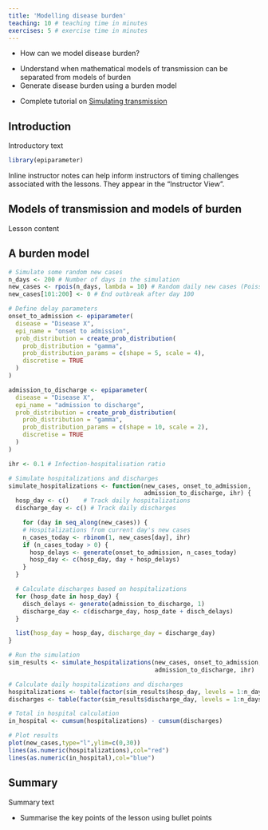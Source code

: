 ```yaml
---
title: 'Modelling disease burden'
teaching: 10 # teaching time in minutes
exercises: 5 # exercise time in minutes
---
```


:::::::::::::::::::::::::::::::::::::: questions 

- How can we model disease burden?

::::::::::::::::::::::::::::::::::::::::::::::::

::::::::::::::::::::::::::::::::::::: objectives

- Understand when mathematical models of transmission can be separated from models of burden
- Generate disease burden using a burden model

::::::::::::::::::::::::::::::::::::::::::::::::

::::::::::::::::::::::::::::::::::::: prereq

+ Complete tutorial on [Simulating transmission](../episodes/simulating-transmission.md)

:::::::::::::::::::::::::::::::::


## Introduction

Introductory text


```r
library(epiparameter)
```


:::::::::::::::::::::::::::::::::::::::::::::::::::::::::::::::::::: instructor

Inline instructor notes can help inform instructors of timing challenges
associated with the lessons. They appear in the "Instructor View".


::::::::::::::::::::::::::::::::::::::::::::::::::::::::::::::::::::::::::::::::


## Models of transmission and models of burden

Lesson content




## A burden model

```r
# Simulate some random new cases
n_days <- 200 # Number of days in the simulation
new_cases <- rpois(n_days, lambda = 10) # Random daily new cases (Poisson distributed)
new_cases[101:200] <- 0 # End outbreak after day 100

# Define delay parameters
onset_to_admission <- epiparameter(
  disease = "Disease X",
  epi_name = "onset to admission",
  prob_distribution = create_prob_distribution(
    prob_distribution = "gamma",
    prob_distribution_params = c(shape = 5, scale = 4),
    discretise = TRUE
  )
)

admission_to_discharge <- epiparameter(
  disease = "Disease X",
  epi_name = "admission to discharge",
  prob_distribution = create_prob_distribution(
    prob_distribution = "gamma",
    prob_distribution_params = c(shape = 10, scale = 2),
    discretise = TRUE
  )
)

ihr <- 0.1 # Infection-hospitalisation ratio

# Simulate hospitalizations and discharges
simulate_hospitalizations <- function(new_cases, onset_to_admission,
                                      admission_to_discharge, ihr) {
  hosp_day <- c()    # Track daily hospitalizations
  discharge_day <- c() # Track daily discharges

    for (day in seq_along(new_cases)) {
    # Hospitalizations from current day's new cases
    n_cases_today <- rbinom(1, new_cases[day], ihr)
    if (n_cases_today > 0) {
      hosp_delays <- generate(onset_to_admission, n_cases_today)
      hosp_day <- c(hosp_day, day + hosp_delays)
    }
  }

  # Calculate discharges based on hospitalizations
  for (hosp_date in hosp_day) {
    disch_delays <- generate(admission_to_discharge, 1)
    discharge_day <- c(discharge_day, hosp_date + disch_delays)
  }

  list(hosp_day = hosp_day, discharge_day = discharge_day)
}

# Run the simulation
sim_results <- simulate_hospitalizations(new_cases, onset_to_admission,
                                         admission_to_discharge, ihr)

# Calculate daily hospitalizations and discharges
hospitalizations <- table(factor(sim_results$hosp_day, levels = 1:n_days))
discharges <- table(factor(sim_results$discharge_day, levels = 1:n_days))

# Total in hospital calculation
in_hospital <- cumsum(hospitalizations) - cumsum(discharges)

# Plot results
plot(new_cases,type="l",ylim=c(0,30))
lines(as.numeric(hospitalizations),col="red")
lines(as.numeric(in_hospital),col="blue")
```



## Summary

Summary text



::::::::::::::::::::::::::::::::::::: keypoints 

- Summarise the key points of the lesson using bullet points


::::::::::::::::::::::::::::::::::::::::::::::::
